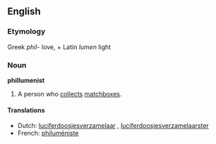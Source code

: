 ==English==
===Etymology===
Greek ''phil-'' love, + Latin ''lumen'' light

===Noun===
'''phillumenist'''

#A person who [[collect]]s [[matchbox]]es.

====Translations====
{{top}}
*Dutch: [[luciferdoosjesverzamelaar]] {{m}}, [[luciferdoosjesverzamelaarster]] {{f}}
*French: [[philuméniste]]
{{bottom}}